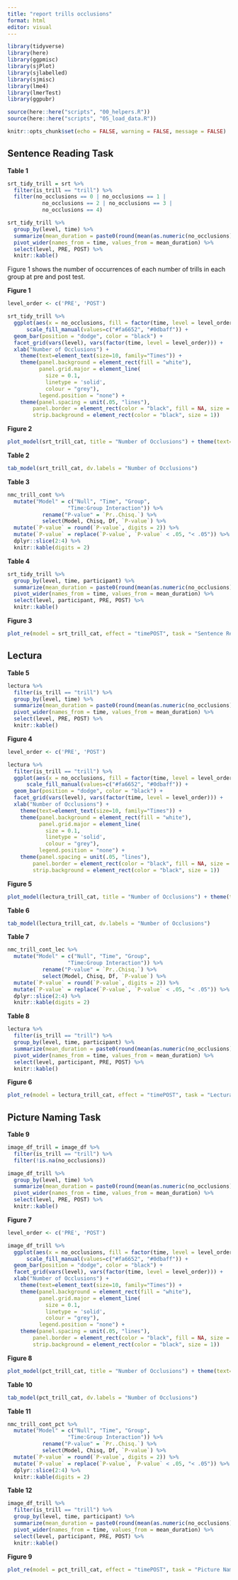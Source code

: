 ```yaml
---
title: "report trills occlusions"
format: html
editor: visual
---
```


```r
library(tidyverse)
library(here)
library(ggpmisc)
library(sjPlot)
library(sjlabelled)
library(sjmisc)
library(lme4)
library(lmerTest)
library(ggpubr)

source(here::here("scripts", "00_helpers.R"))
source(here::here("scripts", "05_load_data.R"))

```

```r
knitr::opts_chunk$set(echo = FALSE, warning = FALSE, message = FALSE)
```

## Sentence Reading Task

**Table 1**

```r
srt_tidy_trill = srt %>% 
  filter(is_trill == "trill") %>% 
  filter(no_occlusions == 0 | no_occlusions == 1 | 
           no_occlusions == 2 | no_occlusions == 3 | 
           no_occlusions == 4)

srt_tidy_trill %>% 
  group_by(level, time) %>% 
  summarize(mean_duration = paste0(round(mean(as.numeric(no_occlusions)), digits = 2), " (",round(sd(as.numeric(no_occlusions)), digits = 2),")")) %>% 
  pivot_wider(names_from = time, values_from = mean_duration) %>% 
  select(level, PRE, POST) %>% 
  knitr::kable()

```

Figure 1 shows the number of occurrences of each number of trills in each group at pre and post test.

**Figure 1**

```r

level_order <- c('PRE', 'POST')

srt_tidy_trill %>%
  ggplot(aes(x = no_occlusions, fill = factor(time, level = level_order))) +
      scale_fill_manual(values=c("#fa6652", "#0dbaff")) +
  geom_bar(position = "dodge", color = "black") +
  facet_grid(vars(level), vars(factor(time, level = level_order))) +
  xlab("Number of Occlusions") +
    theme(text=element_text(size=10, family="Times")) +
    theme(panel.background = element_rect(fill = "white"),
          panel.grid.major = element_line(
            size = 0.1, 
            linetype = 'solid',
            colour = "grey"),
          legend.position = "none") +
    theme(panel.spacing = unit(.05, "lines"),
        panel.border = element_rect(color = "black", fill = NA, size = 1), 
        strip.background = element_rect(color = "black", size = 1))
```

**Figure 2**

```r
plot_model(srt_trill_cat, title = "Number of Occlusions") + theme(text=element_text(size=10, family="Times"))
```

**Table 2**

```r
tab_model(srt_trill_cat, dv.labels = "Number of Occlusions")
```

**Table 3**

```r
nmc_trill_cont %>%
  mutate("Model" = c("Null", "Time", "Group",
                   "Time:Group Interaction")) %>%
           rename("P-value" = `Pr..Chisq.`) %>% 
           select(Model, Chisq, Df, `P-value`) %>% 
  mutate(`P-value` = round(`P-value`, digits = 2)) %>% 
  mutate(`P-value` = replace(`P-value`, `P-value` < .05, "< .05")) %>% 
  dplyr::slice(2:4) %>% 
  knitr::kable(digits = 2)

```

**Table 4**

```r
srt_tidy_trill %>% 
  group_by(level, time, participant) %>% 
  summarize(mean_duration = paste0(round(mean(as.numeric(no_occlusions)), digits = 2), " (",round(sd(as.numeric(no_occlusions)), digits = 2),")")) %>% 
  pivot_wider(names_from = time, values_from = mean_duration) %>% 
  select(level, participant, PRE, POST) %>% 
  knitr::kable()

```

**Figure 3**

```r
plot_re(model = srt_trill_cat, effect = "timePOST", task = "Sentence Reading Task", taps = "Trills", continuous = "Categorical") + xlim(0,5) +  scale_fill_manual(values=c("#0dbaff"))
```

## Lectura

**Table 5**

```r

lectura %>%
  filter(is_trill == "trill") %>%
  group_by(level, time) %>% 
  summarize(mean_duration = paste0(round(mean(as.numeric(no_occlusions)), digits = 2), " (",round(sd(as.numeric(no_occlusions)), digits = 2),")")) %>% 
  pivot_wider(names_from = time, values_from = mean_duration) %>% 
  select(level, PRE, POST) %>% 
  knitr::kable()

```

**Figure 4**

```r

level_order <- c('PRE', 'POST')

lectura %>%
  filter(is_trill == "trill") %>% 
  ggplot(aes(x = no_occlusions, fill = factor(time, level = level_order))) +
      scale_fill_manual(values=c("#fa6652", "#0dbaff")) +
  geom_bar(position = "dodge", color = "black") +
  facet_grid(vars(level), vars(factor(time, level = level_order))) +
  xlab("Number of Occlusions") +
    theme(text=element_text(size=10, family="Times")) +
    theme(panel.background = element_rect(fill = "white"),
          panel.grid.major = element_line(
            size = 0.1, 
            linetype = 'solid',
            colour = "grey"),
          legend.position = "none") +
    theme(panel.spacing = unit(.05, "lines"),
        panel.border = element_rect(color = "black", fill = NA, size = 1), 
        strip.background = element_rect(color = "black", size = 1))
```

**Figure 5**

```r
plot_model(lectura_trill_cat, title = "Number of Occlusions") + theme(text=element_text(size=10, family="Times"))
```

**Table 6**

```r
tab_model(lectura_trill_cat, dv.labels = "Number of Occlusions")
```

**Table 7**

```r
nmc_trill_cont_lec %>%
  mutate("Model" = c("Null", "Time", "Group",
                   "Time:Group Interaction")) %>%
           rename("P-value" = `Pr..Chisq.`) %>% 
           select(Model, Chisq, Df, `P-value`) %>% 
  mutate(`P-value` = round(`P-value`, digits = 2)) %>% 
  mutate(`P-value` = replace(`P-value`, `P-value` < .05, "< .05")) %>% 
  dplyr::slice(2:4) %>% 
  knitr::kable(digits = 2)

```

**Table 8**

```r
lectura %>%
  filter(is_trill == "trill") %>%
  group_by(level, time, participant) %>% 
  summarize(mean_duration = paste0(round(mean(as.numeric(no_occlusions)), digits = 2), " (",round(sd(as.numeric(no_occlusions)), digits = 2),")")) %>% 
  pivot_wider(names_from = time, values_from = mean_duration) %>% 
  select(level, participant, PRE, POST) %>% 
  knitr::kable()

```

**Figure 6**

```r
plot_re(model = lectura_trill_cat, effect = "timePOST", task = "Lectura", taps = "Trills", continuous = "Categorical") + xlim(0,5) +  scale_fill_manual(values=c("#0dbaff"))
```

## Picture Naming Task

**Table 9**

```r

image_df_trill = image_df %>% 
  filter(is_trill == "trill") %>% 
  filter(!is.na(no_occlusions))

image_df_trill %>% 
  group_by(level, time) %>% 
  summarize(mean_duration = paste0(round(mean(as.numeric(no_occlusions)), digits = 2), " (",round(sd(as.numeric(no_occlusions)), digits = 2),")")) %>% 
  pivot_wider(names_from = time, values_from = mean_duration) %>% 
  select(level, PRE, POST) %>% 
  knitr::kable()

```

**Figure 7**

```r

level_order <- c('PRE', 'POST')

image_df_trill %>%  
  ggplot(aes(x = no_occlusions, fill = factor(time, level = level_order))) +
      scale_fill_manual(values=c("#fa6652", "#0dbaff")) +
  geom_bar(position = "dodge", color = "black") +
  facet_grid(vars(level), vars(factor(time, level = level_order))) +
  xlab("Number of Occlusions") +
    theme(text=element_text(size=10, family="Times")) +
    theme(panel.background = element_rect(fill = "white"),
          panel.grid.major = element_line(
            size = 0.1, 
            linetype = 'solid',
            colour = "grey"),
          legend.position = "none") +
    theme(panel.spacing = unit(.05, "lines"),
        panel.border = element_rect(color = "black", fill = NA, size = 1), 
        strip.background = element_rect(color = "black", size = 1))
```

**Figure 8**

```r
plot_model(pct_trill_cat, title = "Number of Occlusions") + theme(text=element_text(size=10, family="Times"))
```

**Table 10**

```r
tab_model(pct_trill_cat, dv.labels = "Number of Occlusions")
```

**Table 11**

```r
nmc_trill_cont_pct %>%
  mutate("Model" = c("Null", "Time", "Group",
                   "Time:Group Interaction")) %>%
           rename("P-value" = `Pr..Chisq.`) %>% 
           select(Model, Chisq, Df, `P-value`) %>% 
  mutate(`P-value` = round(`P-value`, digits = 2)) %>% 
  mutate(`P-value` = replace(`P-value`, `P-value` < .05, "< .05")) %>% 
  dplyr::slice(2:4) %>% 
  knitr::kable(digits = 2)

```

**Table 12**

```r
image_df_trill %>% 
  filter(is_trill == "trill") %>%
  group_by(level, time, participant) %>% 
  summarize(mean_duration = paste0(round(mean(as.numeric(no_occlusions)), digits = 2), " (",round(sd(as.numeric(no_occlusions)), digits = 2),")")) %>% 
  pivot_wider(names_from = time, values_from = mean_duration) %>% 
  select(level, participant, PRE, POST) %>% 
  knitr::kable()

```

**Figure 9**

```r
plot_re(model = pct_trill_cat, effect = "timePOST", task = "Picture Naming Task", taps = "Trills", continuous = "Categorical") + xlim(0,5) +  scale_fill_manual(values=c("#0dbaff"))
```
